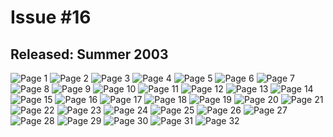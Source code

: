 # Issue #16
## Released: Summer 2003

![Page 1](/img/wiki/ytv/whoa_magazine/issue_16/1.png)
![Page 2](/img/wiki/ytv/whoa_magazine/issue_16/2.png)
![Page 3](/img/wiki/ytv/whoa_magazine/issue_16/3.png)
![Page 4](/img/wiki/ytv/whoa_magazine/issue_16/4.png)
![Page 5](/img/wiki/ytv/whoa_magazine/issue_16/5.png)
![Page 6](/img/wiki/ytv/whoa_magazine/issue_16/6.png)
![Page 7](/img/wiki/ytv/whoa_magazine/issue_16/7.png)
![Page 8](/img/wiki/ytv/whoa_magazine/issue_16/8.png)
![Page 9](/img/wiki/ytv/whoa_magazine/issue_16/9.png)
![Page 10](/img/wiki/ytv/whoa_magazine/issue_16/10.png)
![Page 11](/img/wiki/ytv/whoa_magazine/issue_16/11.png)
![Page 12](/img/wiki/ytv/whoa_magazine/issue_16/12.png)
![Page 13](/img/wiki/ytv/whoa_magazine/issue_16/13.png)
![Page 14](/img/wiki/ytv/whoa_magazine/issue_16/14.png)
![Page 15](/img/wiki/ytv/whoa_magazine/issue_16/15.png)
![Page 16](/img/wiki/ytv/whoa_magazine/issue_16/16.png)
![Page 17](/img/wiki/ytv/whoa_magazine/issue_16/17.png)
![Page 18](/img/wiki/ytv/whoa_magazine/issue_16/18.png)
![Page 19](/img/wiki/ytv/whoa_magazine/issue_16/19.png)
![Page 20](/img/wiki/ytv/whoa_magazine/issue_16/20.png)
![Page 21](/img/wiki/ytv/whoa_magazine/issue_16/21.png)
![Page 22](/img/wiki/ytv/whoa_magazine/issue_16/22.png)
![Page 23](/img/wiki/ytv/whoa_magazine/issue_16/23.png)
![Page 24](/img/wiki/ytv/whoa_magazine/issue_16/24.png)
![Page 25](/img/wiki/ytv/whoa_magazine/issue_16/25.png)
![Page 26](/img/wiki/ytv/whoa_magazine/issue_16/26.png)
![Page 27](/img/wiki/ytv/whoa_magazine/issue_16/27.png)
![Page 28](/img/wiki/ytv/whoa_magazine/issue_16/28.png)
![Page 29](/img/wiki/ytv/whoa_magazine/issue_16/29.png)
![Page 30](/img/wiki/ytv/whoa_magazine/issue_16/30.png)
![Page 31](/img/wiki/ytv/whoa_magazine/issue_16/31.png)
![Page 32](/img/wiki/ytv/whoa_magazine/issue_16/32.png)
